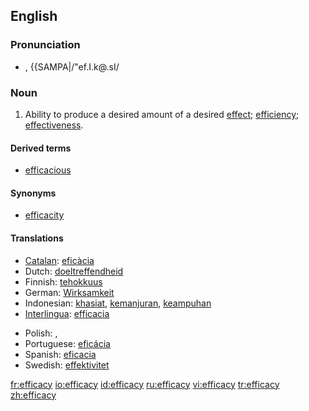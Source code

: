 ==English==

===Pronunciation===
* {{IPA|/ˈef.ɪ.kə.sɪ/}}, {{SAMPA|/"ef.I.k@.sI/

===Noun===
{{en-noun|-}}

# {{uncountable}} Ability to produce a desired amount of a desired [[effect]]; [[efficiency]]; [[effectiveness]].

====Derived terms====
* [[efficacious]]

====Synonyms====
* [[efficacity]]

====Translations====
{{top}}
* [[Catalan]]: [[eficàcia]] {{f}}
* Dutch: [[doeltreffendheid]]
* Finnish: [[tehokkuus]]
* German: [[Wirksamkeit]] {{f}}
* Indonesian: [[khasiat]], [[manjur|kemanjuran]], [[ampuh|keampuhan]]
* [[Interlingua]]: [[efficacia]]
{{mid}}
* Polish: {{t|pl|efektywność|f}}, {{t|pl|sktuteczność|f}}
* Portuguese: [[eficácia]] {{f}}
* Spanish: [[eficacia]] {{f}}
* Swedish: [[effektivitet]] {{f}}
{{bottom}}

[[fr:efficacy]]
[[io:efficacy]]
[[id:efficacy]]
[[ru:efficacy]]
[[vi:efficacy]]
[[tr:efficacy]]
[[zh:efficacy]]